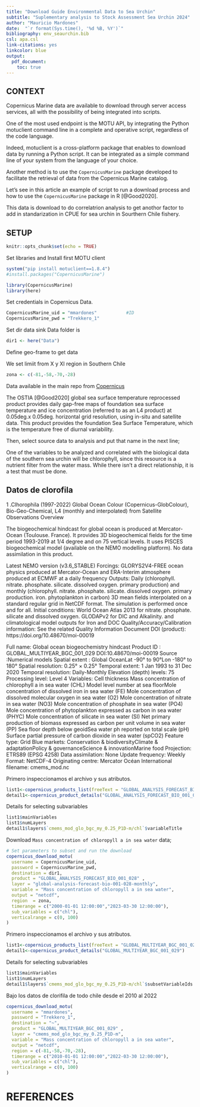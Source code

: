 ```yaml
---
title: "Download Guide Environmental Data to Sea Urchin"
subtitle: "Suplementary analysis to Stock Assessment Sea Urchin 2024"
author: "Mauricio Mardones"
date:  "`r format(Sys.time(), '%d %B, %Y')`"
bibliography: env_seaurchin.bib
csl: apa.csl
link-citations: yes
linkcolor: blue
output:
  pdf_document:
    toc: true
---
```

\pagebreak

## CONTEXT

Copernicus Marine data are available to download through server access services, all with the possibility of being integrated into scripts.
 
One of the most used endpoint is the MOTU API, by integrating the Python motuclient command line in a complete and operative script, regardless of the code language.
 
Indeed, motuclient is a cross-platform package that enables to download data by running a Python script. It can be integrated as a simple command line of your system from the language of your choice. 

Another method is to use the `CopernicusMarine` package developed to facilitate the retrieval of data from the Copernicus Marine catalog.
 
Let's see in this article an example of script to run a download process and how to use the `CopernicusMarine` package in R [@Good2020].

This data is download to do correlatrion analysis to get anothor factor to add in standarization in CPUE for sea urchin in Sourthern Chile fishery.

\pagebreak
## SETUP

```r
knitr::opts_chunk$set(echo = TRUE)
```
Set libraries and Install first MOTU client

```r
system("pip install motuclient==1.8.4")
#install.packages("CopernicusMarine")
```

```r
library(CopernicusMarine)
library(here)
```

Set credentials in Copernicus Data. 

```r
CopernicusMarine_uid = "mmardones"           #ID
CopernicusMarine_pwd = "Trekkero_1"
```

Set dir data sink
Data folder is
```r
dir1 <- here("Data")
```

Define geo-frame to get data

We set limiit from X y XI region in Southern Chile

```r
zona <- c(-81,-58,-70,-28)
```
Data available in the main repo from [Copernicus](https://data.marine.copernicus.eu/products)


The OSTIA [@Good2020] global sea surface temperature reprocessed product provides daily gap-free maps of foundation sea surface temperature and ice concentration (referred to as an L4 product) at 0.05deg.x 0.05deg. horizontal grid resolution, using in-situ and satellite data. This product provides the foundation Sea Surface Temperature, which is the temperature free of diurnal variability.

Then, select source data to analysis and put that name in the next line;


One of the variables to be analyzed and correlated with the biological data of the southern sea urchin will be chlorophyll, since this resource is a nutrient filter from the water mass. While there isn't a direct relationship, it is a test that must be done.

## Datos de clorofila


1 .Clhorophila (1997-2022) Global Ocean Colour (Copernicus-GlobColour), Bio-Geo-Chemical, L4 (monthly and interpolated) from Satellite Observations 
Overview

The biogeochemical hindcast for global ocean is produced at Mercator-Ocean (Toulouse. France). It provides 3D biogeochemical fields for the time period 1993-2019 at 1/4 degree and on 75 vertical levels. It uses PISCES biogeochemical model (available on the NEMO modelling platform). No data assimilation in this product.

Latest NEMO version (v3.6_STABLE)
Forcings: GLORYS2V4-FREE ocean physics produced at Mercator-Ocean and ERA-Interim atmosphere produced at ECMWF at a daily frequency
Outputs: Daily (chlorophyll. nitrate. phosphate. silicate. dissolved oxygen. primary production) and monthly (chlorophyll. nitrate. phosphate. silicate. dissolved oxygen. primary production. iron. phytoplankton in carbon) 3D mean fields interpolated on a standard regular grid in NetCDF format. The simulation is performed once and for all.
Initial conditions: World Ocean Atlas 2013 for nitrate. phosphate. silicate and dissolved oxygen. GLODAPv2 for DIC and Alkalinity. and climatological model outputs for Iron and DOC
Quality/Accuracy/Calibration information: See the related Quality Information Document
DOI (product): https://doi.org/10.48670/moi-00019

Full name: Global ocean biogeochemistry hindcast
Product ID : GLOBAL_MULTIYEAR_BGC_001_029
DOI:10.48670/moi-00019
Source :Numerical models
Spatial extent : Global OceanLat -90° to 90°Lon -180° to 180°
Spatial resolution: 0.25° × 0.25°
Temporal extent: 1 Jan 1993 to 31 Dec 2020
Temporal resolution: Daily-Monthly
Elevation (depth) levels: 75
Processing level: Level 4
Variables: 
Cell thickness Mass concentration of chlorophyll a in sea water (CHL)
Model level number at sea floorMole concentration of dissolved iron in sea water (FE)
Mole concentration of dissolved molecular oxygen in sea water (O2)
Mole concentration of nitrate in sea water (NO3)
Mole concentration of phosphate in sea water (PO4)
Mole concentration of phytoplankton expressed as carbon in sea water (PHYC)
Mole concentration of silicate in sea water (SI)
Net primary production of biomass expressed as carbon per unit volume in sea water (PP)
Sea floor depth below geoidSea water ph reported on total scale (pH)
Surface partial pressure of carbon dioxide in sea water (spCO2)
Feature type: Grid
Blue markets: Conservation & biodiversityClimate & adaptationPolicy & governanceScience & innovationMarine food
Projection: ETRS89 (EPSG 4258)
Data assimilation: None
Update frequency: Weekly
Format: NetCDF-4
Originating centre: Mercator Océan International
filename: cmems_mod.nc

Primero inspeccionamos el archivo y sus atributos.

```r
list1<-copernicus_products_list(freeText = "GLOBAL_ANALYSIS_FORECAST_BIO_001_028")  
detail1<-copernicus_product_details("GLOBAL_ANALYSIS_FORECAST_BIO_001_028")
```

Details for selecting subvariables 

```r
list1$mainVariables
list1$numLayers
detail1$layers$`cmems_mod_glo_bgc_my_0.25_P1D-m/chl`$variableTitle

```

Download `Mass concentration of chloropyll a in sea water`  data;

```r
# Set parameters to subset and run the download 
copernicus_download_motu(
  username = CopernicusMarine_uid,
  password = CopernicusMarine_pwd,
  destination = dir1,
  product = "GLOBAL_ANALYSIS_FORECAST_BIO_001_028" ,
  layer = "global-analysis-forecast-bio-001-028-monthly",
  variable = "Mass concentration of chloropyll a in sea water",
  output = "netcdf",
  region  = zona,
  timerange = c("2000-01-01 12:00:00","2023-03-30 12:00:00"),
  sub_variables = c("chl"),
  verticalrange = c(0, 100)
)
```

Primero inspeccionamos el archivo y sus atributos.

```r
list1<-copernicus_products_list(freeText = "GLOBAL_MULTIYEAR_BGC_001_029")  
detail1<-copernicus_product_details("GLOBAL_MULTIYEAR_BGC_001_029")
```

Details for selecting subvariables 

```r
list1$mainVariables
list1$numLayers
detail1$layers$`cmems_mod_glo_bgc_my_0.25_P1D-m/chl`$subsetVariableIds

```
Bajo los datos de clorifila de todo chile desde el 2010 al 2022

```r
copernicus_download_motu(
  username = "mmardones",
  password = "Trekkero_1",
  destination = "~",
  product = "GLOBAL_MULTIYEAR_BGC_001_029" ,
  layer = "cmems_mod_glo_bgc_my_0.25_P1D-m",
  variable = "Mass concentration of chloropyll a in sea water",
  output = "netcdf",
  region = c(-81,-58,-70,-28),
  timerange = c("2010-01-01 12:00:00","2022-03-30 12:00:00"),
  sub_variables = c("chl"),
  verticalrange = c(0, 100)
)
```
\pagebreak
# REFERENCES

